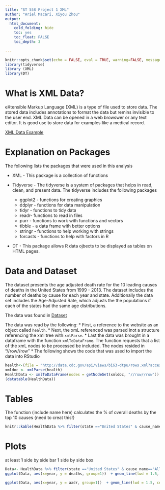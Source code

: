 ---
title: "ST 558 Project 1 XML"
author: "Ariel Macari, Xiyou Zhou"
output:
  html_document:
    cold_folding: hide
    toc: yes
    toc_float: FALSE
    toc_depth: 3
  
---

```{r setup, include=FALSE}
knitr::opts_chunk$set(echo = FALSE, eval = TRUE, warning=FALSE, message = FALSE)
library(tidyverse)
library (XML)
library(DT)


```

# What is XML Data?

eXtensible Markup Language (XML) is a type of file used to store data.  The stored data includes annotations to format the data but remins invisible to the user end. XML Data can be opened in a web browswer or any text editor.  It is good use to store data for examples like a medical record.


[XML Data Example](https://www.ibm.com/support/knowledgecenter/en/SSLTBW_2.3.0/com.ibm.zos.v2r3.ib6p000/ib6p9c4m2.htm)

# Explanation on Packages
The following lists the packages that were used in this analysis

* XML - This package is a collection of functions 

* Tidyverse - The tidyverse is a system of packages that helps in read, clean, and present data.  The tidyverse includes the following packages     
    + ggplot2 - functions for creating graphics  
    + ddplyr - functions for data manipulation  
    + tidyr - functions to tidy data
    + readr- functions to read in files  
    + purr - functions to work with functions and vectors
    + tibble - a data frame with better options
    + stringr - functions to help working with strings
    + forcasts - functions to help with factors in R

* DT - This package allows R data ojbects to be displayed as tables on HTML pages.

# Data and Dataset
The dataset presents the age adjusted death rate for the 10 leading causes of deaths in the United States from 1999 - 2013.  The dataset includes the number of deaths by cause for each year and state.  Additionally the data set includes the Age-Adjusted Rate, which adjusts the the populations if each of the states had the same age distributions.


The data was found in [Dataset](https://catalog.data.gov/dataset/age-adjusted-death-rates-for-the-top-10-leading-causes-of-death-united-states-2013)

The data was read by the following:
* First, a reference to the website as an object called `health`. 
* Next, the xmL referenced was parsed inot a structure referencing the xml tree with `xmlParse`.
* Last the data was brought in a dataframe with the function `xmlToDataFrame`.  The function requests that a list of the xmL nodes to be processed be included.  The nodes resided in "//row//row"
* The following shows the code that was used to import the data into RStudio

``` {r Dataset, echo = TRUE}
health<-(file = "http://data.cdc.gov/api/views/bi63-dtpu/rows.xml?accessType=DOWNLOAD")
xmldoc <- xmlParse(health)
HealthData <- xmlToDataFrame(nodes = getNodeSet(xmldoc, "//row//row"))
(datatable(HealthData))
```


# Tables 
The function (include name here) calculates the % of overall deaths by the top 10 causes {need to creat this!}

```{r datatable}
knitr::kable(HealthData %>% filter(state =="United States" & cause_name=="All causes") %>% select(year, deaths, aadr) %>% arrange(year))


```


# Plots
at least 1 side by side bar
1 side by side box


```{r scatter}
Data<- HealthData %>% filter(state =="United States" & cause_name=="All causes") %>% select(year, deaths, aadr) %>% arrange(year)
ggplot(Data, aes(x=year, y = deaths, group=1))  + geom_line(lwd = 1.5, color = "red")

ggplot(Data, aes(x=year, y = aadr, group=1))  + geom_line(lwd = 1.5, color = "blue")
```